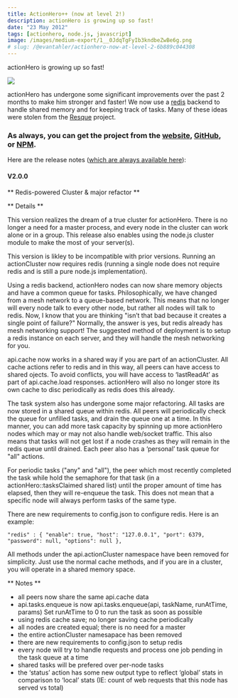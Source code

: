 ```yaml
---
title: ActionHero++ (now at level 2!)
description: actionHero is growing up so fast!
date: "23 May 2012"
tags: [actionhero, node.js, javascript]
image: /images/medium-export/1__0JdqTgFyIb3kndbeZwBe6g.png
# slug: /@evantahler/actionhero-now-at-level-2-6b889c044308
---
```


actionHero is growing up so fast!

![](/images/medium-export/1__0JdqTgFyIb3kndbeZwBe6g.png)

actionHero has undergone some significant improvements over the past 2 months to make him stronger and faster! We now use a [redis](http://redis.io/) backend to handle shared memory and for keeping track of tasks. Many of these ideas were stolen from the [Resque](https://github.com/defunkt/resque) project.

### As always, you can get the project from the [website](http://actionherojs.com/), [GitHub](https://github.com/evantahler/actionHero), or [NPM](http://search.npmjs.org/#/actionHero).

Here are the release notes ([which are always available here](https://github.com/evantahler/actionHero/blob/master/versions.markdown)):

#### V2.0.0

\*\* Redis-powered Cluster & major refactor \*\*

\*\* Details \*\*

This version realizes the dream of a true cluster for actionHero. There is no longer a need for a master process, and every node in the cluster can work alone or in a group. This release also enables using the node.js cluster module to make the most of your server(s).

This version is likley to be incompatible with prior versions. Running an actionCluster now requires redis (running a single node does not require redis and is still a pure node.js implementation).

Using a redis backend, actionHero nodes can now share memory objects and have a common queue for tasks. Philosophically, we have changed from a mesh network to a queue-based network. This means that no longer will every node talk to every other node, but rather all nodes will talk to redis. Now, I know that you are thinking "isn’t that bad because it creates a single point of failure?" Normally, the answer is yes, but redis already has mesh networking support! The suggested method of deployment is to setup a redis instance on each server, and they will handle the mesh networking for you.

api.cache now works in a shared way if you are part of an actionCluster. All cache actions refer to redis and in this way, all peers can have access to shared ojects. To avoid conflicts, you will have access to ‘lastReadAt’ as part of api.cache.load responses. actionHero will also no longer store its own cache to disc periodically as redis does this already.

The task system also has undergone some major refactoring. All tasks are now stored in a shared queue within redis. All peers will periodically check the queue for unfilled tasks, and drain the queue one at a time. In this manner, you can add more task capacity by spinning up more actionHero nodes which may or may not also handle web/socket traffic. This also means that tasks will not get lost if a node crashes as they will remain in the redis queue until drained. Each peer also has a ‘personal’ task queue for "all" actions.

For periodic tasks ("any" and "all"), the peer which most recently completed the task while hold the semaphore for that task (in a actionHero::tasksClaimed shared list) until the proper amount of time has elapsed, then they will re-enqueue the task. This does not mean that a specific node will always perform tasks of the same type.

There are new requirements to config.json to configure redis. Here is an example:

```
"redis" : { "enable": true, "host": "127.0.0.1", "port": 6379, "password": null, "options": null },
```

All methods under the api.actionCluster namespace have been removed for simplicity. Just use the normal cache methods, and if you are in a cluster, you will operate in a shared memory space.

\*\* Notes \*\*

- all peers now share the same api.cache data
- api.tasks.enqueue is now api.tasks.enqueue(api, taskName, runAtTime, params) Set runAtTime to 0 to run the task as soon as possible
- using redis cache save; no longer saving cache periodically
- all nodes are created equal; there is no need for a master
- the entire actionCluster namesapace has been removed
- there are new requirements to config.json to setup redis
- every node will try to handle requests and process one job pending in the task queue at a time
- shared tasks will be prefered over per-node tasks
- the ‘status’ action has some new output type to reflect ‘global’ stats in comparison to ‘local’ stats (IE: count of web requests that this node has served vs total)
